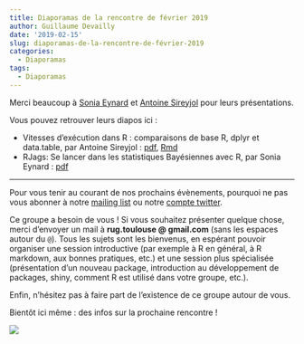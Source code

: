 ```yaml
---
title: Diaporamas de la rencontre de février 2019
author: Guillaume Devailly
date: '2019-02-15'
slug: diaporamas-de-la-rencontre-de-février-2019
categories:
  - Diaporamas
tags:
  - Diaporamas
---
```


Merci beaucoup à [Sonia Eynard](https://twitter.com/sonia_eynard) et [Antoine Sireyjol](https://twitter.com/AntoineSyr) pour leurs présentations.

Vous pouvez retrouver leurs diapos ici :

- Vitesses d’exécution dans R : comparaisons de base R, dplyr et data.table, par Antoine Sireyjol : [pdf](/diapos/2019-02-14_vitesses_R.pdf), [Rmd](https://github.com/AntoineSir/Presentation---R-Toulouse/blob/master/vitesses_R.Rmd)
- RJags: Se lancer dans les statistiques Bayésiennes avec R, par Sonia Eynard :  [pdf](/diapos/2019-02-14_RJags.pdf)

---

Pour vous tenir au courant de nos prochains évènements, pourquoi ne pas vous abonner à notre [mailing list](https://groupes.renater.fr/sympa/info/r-toulouse)
ou notre [compte twitter](https://twitter.com/RUG_Toulouse).

Ce groupe a besoin de vous ! Si vous souhaitez présenter quelque chose, merci d’envoyer un mail
à **rug.toulouse @ gmail.com** (sans les espaces autour du `@`).
Tous les sujets sont les bienvenus, en espérant pouvoir organiser une session introductive 
(par exemple à R en général, à R markdown, aux bonnes pratiques, etc.) 
et une session plus spécialisée (présentation d’un nouveau package, introduction au développement de packages,
shiny, comment R est utilisé dans votre groupe, etc.).

Enfin, n’hésitez pas à faire part de l’existence de ce groupe autour de vous.

Bientôt ici même : des infos sur la prochaine rencontre ! 

![](/img/logo.svg)
